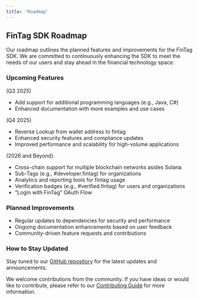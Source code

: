 ```yaml
---
title: 'Roadmap'
---
```


## FinTag SDK Roadmap
Our roadmap outlines the planned features and improvements for the FinTag SDK. We are committed to continuously enhancing the SDK to meet the needs of our users and stay ahead in the financial technology space.

### Upcoming Features
(Q3 2025)
- Add support for additional programming languages (e.g., Java, C#)
- Enhanced documentation with more examples and use cases

(Q4 2025)
- Reverse Lookup from wallet address to fintag
- Enhanced security features and compliance updates
- Improved performance and scalability for high-volume applications

(2026 and Beyond)
- Cross-chain support for multiple blockchain networks asides Solana
- Sub-Tags (e.g., #developer.fintag) for organizations
- Analytics and reporting tools for fintag usage
- Verification badges (e.g., #verified.fintag) for users and organizations
- “Login with FinTag” OAuth Flow

### Planned Improvements
- Regular updates to dependencies for security and performance
- Ongoing documentation enhancements based on user feedback
- Community-driven feature requests and contributions

### How to Stay Updated
Stay tuned to our [GitHub repository](https://github.com/fintag-io) for the latest updates and announcements.

We welcome contributions from the community. If you have ideas or would like to contribute, please refer to our [Contributing Guide](./contributing) for more information.

